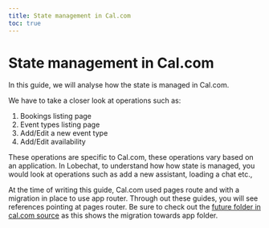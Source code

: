 ```yaml
---
title: State management in Cal.com
toc: true
---
```

# State management in Cal.com

In this guide, we will analyse how the state is managed in Cal.com.

We have to take a closer look at operations such as:
1. Bookings listing page
2. Event types listing page
3. Add/Edit a new event type
4. Add/Edit availability

These operations are specific to Cal.com, these operations vary based on an application. 
In Lobechat, to understand how how state is managed, you would look at operations such as add a new 
assistant, loading a chat etc.,

At the time of writing this guide, Cal.com used pages route and with a migration in place to use 
app router. Through out these guides, you will see references pointing at pages router. Be sure to check 
out the [future folder in cal.com source](https://github.com/calcom/cal.com/tree/main/apps/web/app/future)
as this shows the migration towards app folder. 